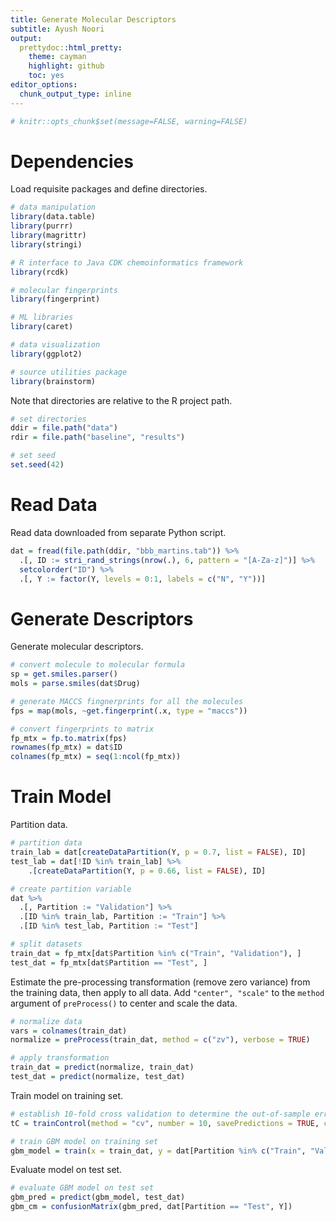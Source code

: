 ```yaml
---
title: Generate Molecular Descriptors
subtitle: Ayush Noori
output:
  prettydoc::html_pretty:
    theme: cayman
    highlight: github
    toc: yes
editor_options:
  chunk_output_type: inline
---
```


```r
# knitr::opts_chunk$set(message=FALSE, warning=FALSE)
```

# Dependencies

Load requisite packages and define directories.

```r

# data manipulation
library(data.table)
library(purrr)
library(magrittr)
library(stringi)

# R interface to Java CDK chemoinformatics framework
library(rcdk)

# molecular fingerprints
library(fingerprint)

# ML libraries
library(caret)

# data visualization
library(ggplot2)

# source utilities package
library(brainstorm)

```

Note that directories are relative to the R project path.

```r

# set directories
ddir = file.path("data")
rdir = file.path("baseline", "results")

# set seed
set.seed(42)

```

# Read Data

Read data downloaded from separate Python script.

```r

dat = fread(file.path(ddir, "bbb_martins.tab")) %>%
  .[, ID := stri_rand_strings(nrow(.), 6, pattern = "[A-Za-z]")] %>%
  setcolorder("ID") %>%
  .[, Y := factor(Y, levels = 0:1, labels = c("N", "Y"))]

```

# Generate Descriptors

Generate molecular descriptors.

```r

# convert molecule to molecular formula
sp = get.smiles.parser()
mols = parse.smiles(dat$Drug)

# generate MACCS fingnerprints for all the molecules
fps = map(mols, ~get.fingerprint(.x, type = "maccs"))

# convert fingerprints to matrix
fp_mtx = fp.to.matrix(fps)
rownames(fp_mtx) = dat$ID
colnames(fp_mtx) = seq(1:ncol(fp_mtx))

```

# Train Model

Partition data.

```r

# partition data
train_lab = dat[createDataPartition(Y, p = 0.7, list = FALSE), ID]
test_lab = dat[!ID %in% train_lab] %>%
    .[createDataPartition(Y, p = 0.66, list = FALSE), ID]

# create partition variable
dat %>%
  .[, Partition := "Validation"] %>%
  .[ID %in% train_lab, Partition := "Train"] %>%
  .[ID %in% test_lab, Partition := "Test"]

# split datasets
train_dat = fp_mtx[dat$Partition %in% c("Train", "Validation"), ]
test_dat = fp_mtx[dat$Partition == "Test", ]

```

Estimate the pre-processing transformation (remove zero variance) from the training data, then apply to all data. Add `"center", "scale"` to the `method` argument of `preProcess()` to center and scale the data.

```r

# normalize data
vars = colnames(train_dat)
normalize = preProcess(train_dat, method = c("zv"), verbose = TRUE)

# apply transformation
train_dat = predict(normalize, train_dat)
test_dat = predict(normalize, test_dat)

```
Train model on training set.

```r

# establish 10-fold cross validation to determine the out-of-sample error
tC = trainControl(method = "cv", number = 10, savePredictions = TRUE, classProbs = TRUE, verboseIter = TRUE)

# train GBM model on training set
gbm_model = train(x = train_dat, y = dat[Partition %in% c("Train", "Validation"), Y], method = "gbm", trControl = tC)

```

Evaluate model on test set.

```r

# evaluate GBM model on test set
gbm_pred = predict(gbm_model, test_dat)
gbm_cm = confusionMatrix(gbm_pred, dat[Partition == "Test", Y])

```